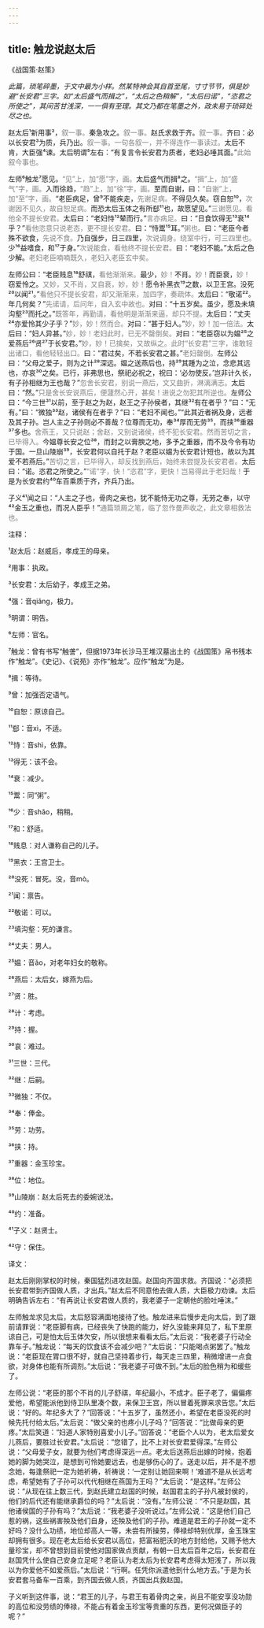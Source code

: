 ```yaml
---
---
---
```

title: 触龙说赵太后
---




《战国策·赵策》





*此篇，琐笔碎墨，于文中最为小样。然某特神会其自首至尾，寸寸节节，俱是妙避“长安君”三字。如“太后盛气而揖之”，“太后之色稍解”，“太后曰诺”，“恣君之所使之”，其间苦甘浅深，一一俱有至理。其文乃都在笔墨之外，政未易于琐碎处尽之也。*





赵太后¹新用事²，<font color=gray font-size=0.8rem>叙一事。</font>秦急攻之。<font color=gray font-size=0.8rem>叙一事。</font>赵氏求救于齐。<font color=gray font-size=0.8rem>叙一事。</font>齐曰：必以长安君³为质，兵乃出。<font color=gray font-size=0.8rem>叙一事。一句各叙一，并不得连作一事读过。</font>太后不肯，大臣强⁴谏。太后明谓⁵左右：“有复言令长安君为质者，老妇必唾其面。”<font color=gray font-size=0.8rem>此始叙今事也。</font>

左师⁶触龙⁷愿见。<font color=gray font-size=0.8rem>“见”上，加“愿”字，画。</font>太后盛气而揖⁸之。<font color=gray font-size=0.8rem>“揖”上，加“盛气”字，画。</font>入而徐趋，<font color=gray font-size=0.8rem>“趋”上，加“徐”字，画。</font>至而自谢，曰：<font color=gray font-size=0.8rem>“自谢”上，加“至”字，画。</font>“老臣病足，曾⁹不能疾走，<font color=gray font-size=0.8rem>先谢足病。</font>不得见久矣。窃自恕¹⁰，<font color=gray font-size=0.8rem>次谢因不见久，故自恕足病。</font>而恐太后玉体之有所郄¹¹也，故愿望见。”<font color=gray font-size=0.8rem>三谢愿见。看他全不提长安君。</font>太后曰：“老妇恃¹²辇而行。”<font color=gray font-size=0.8rem>言亦病足。</font>曰：“日食饮得无¹³衰¹⁴乎？”<font color=gray font-size=0.8rem>看他恣意只说老态，更不提长安君。</font>曰：“恃鬻¹⁵耳。”<font color=gray font-size=0.8rem>粥也。</font>曰：“老臣今者殊不欲食，<font color=gray font-size=0.8rem>先说不食。</font>乃自强步，日三四里，<font color=gray font-size=0.8rem>次说调身。绕室中行，可三四里也。</font>少¹⁶益嗜食，和¹⁷于身。”<font color=gray font-size=0.8rem>次说能食，看他终不提长安君。</font>曰：“老妇不能。”太后之色少解。<font color=gray font-size=0.8rem>老妇老臣喃喃既久，老妇入老臣玄中矣。</font>

左师公曰：“老臣贱息¹⁸舒祺，<font color=gray font-size=0.8rem>看他渐渐来。</font>最少，<font color=gray font-size=0.8rem>妙！</font>不肖。<font color=gray font-size=0.8rem>妙！</font>而臣衰，<font color=gray font-size=0.8rem>妙！</font>窃爱怜之。<font color=gray font-size=0.8rem>又妙，又不肖，又自衰，妙，妙！</font>愿令补黑衣¹⁹之数，以卫王宫。没死²⁰以闻²¹。”<font color=gray font-size=0.8rem>看他只不提长安君，却又渐渐来，加四字，奏疏体。</font>太后曰：“敬诺²²。年几何矣？”<font color=gray font-size=0.8rem>先诺请，后问年，自入玄中故也。</font>对曰：“十五岁矣。虽少，愿及未填沟壑²³而托之。”<font color=gray font-size=0.8rem>既答年，再勤请，看他明是渐渐来逼，却只不提。</font>太后曰：“丈夫²⁴亦爱怜其少子乎？”<font color=gray font-size=0.8rem>妙，妙！然而合。</font>对曰：“甚于妇人。”<font color=gray font-size=0.8rem>妙，妙！加一倍法。</font>太后曰：“妇人异甚。”<font color=gray font-size=0.8rem>妙，妙！老妇此时，已无不罄倒矣。</font>对曰：“老臣窃以为媪²⁵之爱燕后²⁶贤²⁷于长安君。”<font color=gray font-size=0.8rem>妙，妙！已擒矣，又故纵之。此时“长安君”三字，谁敢轻出诸口，看他轻轻出口。</font>曰：“君过矣，不若长安君之甚。”<font color=gray font-size=0.8rem>老妇罄倒。</font>左师公曰：“父母之爱子，则为之计²⁸深远。媪之送燕后也，持²⁹其踵为之泣，念悲其远也，亦哀³⁰之矣。已行，非弗思也，祭祀必祝之，祝曰：‘必勿使反。’岂非计久长，有子孙相继为王也哉？”<font color=gray font-size=0.8rem>忽舍长安君，别说一燕后，文又曲折，淋漓满志。</font>太后曰：“然。”<font color=gray font-size=0.8rem>只是舍长安说燕后，便蘧然心开，甚矣！进说之勿犯其所逆也。</font>左师公曰：“今三世³¹以前，至于赵之为赵，赵王之子孙侯者，其继³²有在者乎？”曰：“无有。”曰：“微独³³赵，诸侯有在者乎？”曰：“老妇不闻也。”“此其近者祸及身，远者及其子孙。岂人主之子孙则必不善哉？位尊而无功，奉³⁴厚而无劳³⁵，而挟³⁶重器³⁷多也。<font color=gray font-size=0.8rem>舍燕王，又只说赵；舍赵，又别说诸侯，终不犯长安君。然而苦切之言，已毕得入。</font>今媪尊长安之位³⁸，而封之以膏腴之地，多予之重器，而不及今令有功于国。一旦山陵崩³⁹，长安君何以自托于赵？老臣以媪为长安君计短也，故以为其爱不若燕后。”<font color=gray font-size=0.8rem>苦切之言，已毕得入，却反找到燕后，始终未尝提及长安君者。</font>太后曰：“诺。恣君之所使之。”<font color=gray font-size=0.8rem>“诺”字，快！“恣君”字，更快！岂易得此于老妇哉！</font>于是为长安君约⁴⁰车百乘质于齐，齐兵乃出。

子义⁴¹闻之曰：“人主之子也，骨肉之亲也，犹不能恃无功之尊，无劳之奉，以守⁴²金玉之重也，而况人臣乎！”<font color=gray font-size=0.8rem>通篇琐屑之笔，临了忽作曼声收之，此文章相救法也。</font>

注释：

¹赵太后：赵威后，孝成王的母亲。

²用事：执政。

³长安君：太后幼子，孝成王之弟。

⁴强：音qiǎng，极力。

⁵明谓：明告。

⁶左师：官名。

⁷触龙：曾有书写“触詟”，但据1973年长沙马王堆汉墓出土的《战国策》帛书残本作“触龙”。《史记》、《说苑》亦作“触龙”。应作“触龙”为是。

⁸揖：等待。

⁹曾：加强否定语气。

¹⁰自恕：原谅自己。

¹¹郄：音xì，不适。

¹²恃：音shì，依靠。

¹³得无：该不会。

¹⁴衰：减少。

¹⁵鬻：同“粥”。

¹⁶少：音shǎo，稍稍。

¹⁷和：舒适。

¹⁸贱息：对人谦称自己的儿子。

¹⁹黑衣：王宫卫士。

²⁰没死：冒死。没，音mò。

²¹闻：禀告。

²²敬诺：可以。

²³填沟壑：死的谦言。

²⁴丈夫：男人。

²⁵媪：音ǎo，对老年妇女的敬称。

²⁶燕后：太后女，嫁燕为后。

²⁷贤：胜。

²⁸计：考虑。

²⁹持：握。

³⁰哀：难过。

³¹三世：三代。

³²继：后嗣。

³³微独：不仅。

³⁴奉：俸金。

³⁵劳：功劳。

³⁶挟：持。

³⁷重器：金玉珍宝。

³⁸位：地位。

³⁹山陵崩：赵太后死去的委婉说法。

⁴⁰约：准备。

⁴¹子义：赵贤士。

⁴²守：保住。

译文：

赵太后刚刚掌权的时候，秦国猛烈进攻赵国。赵国向齐国求救。齐国说：“必须把长安君带到齐国做人质，才出兵。”赵太后不同意他去做人质，大臣极力劝谏。太后明确告诉左右：“有再说让长安君做人质的，我老婆子一定朝他的脸吐唾沫。”

左师触龙求见太后，太后怒容满面地接待了他。触龙进来后慢步走向太后，到了跟前请罪说：“老臣脚有病，已经丧失了快跑的能力，好久没能来拜见了，私下里原谅自己，可是怕太后玉体欠安，所以很想来看看太后。”太后说：“我老婆子行动全靠车子。”触龙说：“每天的饮食该不会减少吧？”太后说：“只能喝点粥罢了。”触龙说：“老臣现在胃口很不好，就自己坚持着步行，每天走三四里，稍微增进一点食欲，对身体也能有所调剂。”太后说：“我老婆子可做不到。”太后的脸色稍为和缓些了。

左师公说：“老臣的那个不肖的儿子舒祺，年纪最小，不成才。臣子老了，偏偏疼爱他，希望能派他到侍卫队里凑个数，来保卫王宫，所以冒着死罪来求告您。”太后说：“好的。年纪多大了？”回答说：“十五岁了，虽然还小，希望在老臣没死的时候先托付给太后。”太后说：“做父亲的也疼小儿子吗？”回答说：“比做母亲的更疼。”太后笑道：“妇道人家特别喜爱小儿子。”回答说：“老臣个人以为，老太后爱女儿燕后，要胜过长安君。”太后说：“您错了，比不上对长安君爱得深。”左师公说：“父母爱子女，就要为他们考虑得深远一点。老太后送燕后出嫁的时候，抱着她的脚为她哭泣，是想到可怜她要远去，也是够伤心的了。送走以后，并不是不想念她，每逢祭祀一定为她祈祷，祈祷说：‘一定别让她回来啊！’难道不是从长远考虑，希望她有了子孙可以代代相继在燕国为王吗？”太后说：“是这样。”左师公说：“从现在往上数三代，到赵氏建立赵国的时候，赵国君主的子孙凡被封侯的，他们的后代还有能继承爵位的吗？”太后说：“没有。”左师公说：“不只是赵国，其他诸侯国的子孙有吗？”太后说：“我老婆子没听说过。”左师公说：“这是他们自己惹的祸，这些祸害殃及他们自身，还殃及他们的子孙。难道是君王的子孙就一定不好吗？没什么功绩，地位却高人一等，未尝有所操劳，俸禄却特别优厚，金玉珠宝却拥有很多。现在老太后给长安君以高位，把富裕肥沃的地方封给他，又赐予他大量珍宝，却不曾想到目前使他对国家做点贡献，有朝一日太后百年之后，长安君在赵国凭什么使自己安身立足呢？老臣认为老太后为长安君考虑得太短浅了，所以我以为你爱他不如爱燕后。”太后说：“行啊。任凭你派遣他到什么地方去。”于是为长安君套马备车一百乘，到齐国去做人质，齐国出兵救赵国。

子义听到这件事，说：“君王的儿子，与君王有着骨肉之亲，尚且不能安享没功勋的高位和没劳绩的俸禄，不能占有着金玉珍宝等贵重的东西，更何况做臣子的呢？”